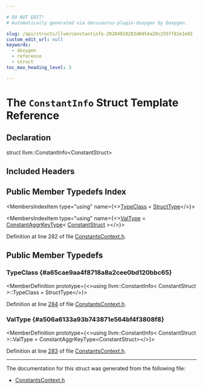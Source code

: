 ```yaml
---

# DO NOT EDIT!
# Automatically generated via docusaurus-plugin-doxygen by Doxygen.

slug: /api/structs/llvm/constantinfo-20284818283d0454a20c255ff82e1e81
custom_edit_url: null
keywords:
  - doxygen
  - reference
  - struct
toc_max_heading_level: 3

---
```





# The `ConstantInfo` Struct Template Reference

<DoxygenPage pluginConfig={pluginConfig}>



## Declaration

<CodeBlock>struct llvm::ConstantInfo&lt;ConstantStruct&gt;</CodeBlock>

## Included Headers

<IncludesList>
<IncludesListItem
  filePath="IR/ConstantsContext.h"
  permalink="/docs/api/files/lib/lib/ir/constantscontext-h"
  isLocal="true" />
</IncludesList>

## Public Member Typedefs Index

<MembersIndex>

<MembersIndexItem
  type="using"
  name={<><a href="#a65cae9aa4f8718a8a2cee0bd120bbc65">TypeClass</a> = <a href="/docs/api/classes/llvm/structtype">StructType</a></>}>
</MembersIndexItem>

<MembersIndexItem
  type="using"
  name={<><a href="#a506a6133a93b743871e564bf4f3808f8">ValType</a> = <a href="/docs/api/structs/llvm/constantaggrkeytype">ConstantAggrKeyType</a>&lt; <a href="/docs/api/classes/llvm/constantstruct">ConstantStruct</a> &gt;</>}>
</MembersIndexItem>

</MembersIndex>


Definition at line 282 of file <a href="/docs/api/files/lib/lib/ir/constantscontext-h">ConstantsContext.h</a>.

<SectionDefinition>

## Public Member Typedefs

### TypeClass {#a65cae9aa4f8718a8a2cee0bd120bbc65}

<MemberDefinition
  prototype={<>using llvm::ConstantInfo&lt; ConstantStruct &gt;::TypeClass =  StructType</>}>

Definition at line <a href="/docs/api/files/lib/lib/ir/constantscontext-h/#l00284">284</a> of file <a href="/docs/api/files/lib/lib/ir/constantscontext-h">ConstantsContext.h</a>.
</MemberDefinition>

### ValType {#a506a6133a93b743871e564bf4f3808f8}

<MemberDefinition
  prototype={<>using llvm::ConstantInfo&lt; ConstantStruct &gt;::ValType =  ConstantAggrKeyType&lt;ConstantStruct&gt;</>}>

Definition at line <a href="/docs/api/files/lib/lib/ir/constantscontext-h/#l00283">283</a> of file <a href="/docs/api/files/lib/lib/ir/constantscontext-h">ConstantsContext.h</a>.
</MemberDefinition>

</SectionDefinition>

<hr/>

The documentation for this struct was generated from the following file:

<ul>
<li><a href="/docs/api/files/lib/lib/ir/constantscontext-h">ConstantsContext.h</a></li>
</ul>

</DoxygenPage>
